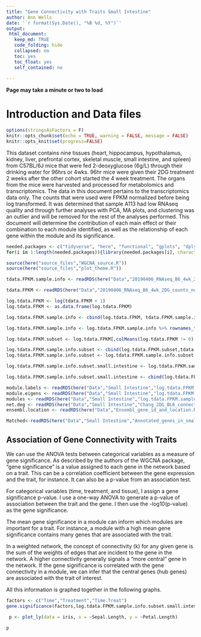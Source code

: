 ```yaml
---
title: "Gene Connectivity with Traits Small Intestine"
author: Ann Wells
date: '`r format(Sys.Date(), "%B %d, %Y")`'
output:
 html_document:
   keep_md: TRUE
   code_folding: hide
   collapsed: no
   toc: yes
   toc_float: yes
   self_contained: no
   
---
```


<link rel="stylesheet" type="text/css" href="https://cdn.datatables.net/1.10.5/css/jquery.dataTables.min.css">
<script src="https://code.jquery.com/jquery-2.1.2.min.js"></script>
<script src="https://cdn.datatables.net/1.10.5/js/jquery.dataTables.min.js"></script>

<script type="text/javascript">
         $(document).ready(function() {
             $("table").DataTable();
         } );
</script>

**Page may take a minute or two to load**

# Introduction and Data files

```r
options(stringsAsFactors = F)
knitr::opts_chunk$set(echo = TRUE, warning = FALSE, message = FALSE)
knitr::opts_knit$set(progress=FALSE)
```

This dataset contains nine tissues (heart, hippocampus, hypothalamus, kidney, liver, prefrontal cortex, skeletal muscle, small intestine, and spleen) from C57BL/6J mice that were fed 2-deoxyglucose (6g/L) through their drinking water for 96hrs or 4wks. 96hr mice were given their 2DG treatment 2 weeks after the other cohort started the 4 week treatment. The organs from the mice were harvested and processed for metabolomics and transcriptomics. The data in this document pertains to the transcriptomics data only. The counts that were used were FPKM normalized before being log transformed. It was determined that sample A113 had low RNAseq quality and through further analyses with PCA, MA plots, and clustering was an outlier and will be removed for the rest of the analyses performed. This document will determine the contribution of each main effect or their combination to each module identified, as well as the relationship of each gene within the module and its significance.

```r
needed.packages <- c("tidyverse", "here", "functional", "gplots", "dplyr", "GeneOverlap", "R.utils", "reshape2","magrittr","data.table", "RColorBrewer","preprocessCore", "ARTool","emmeans", "phia", "gProfileR", "WGCNA","plotly", "pheatmap","cowplot","downloadthis")
for(i in 1:length(needed.packages)){library(needed.packages[i], character.only = TRUE)}

source(here("source_files","WGCNA_source.R"))
source(here("source_files","plot_theme.R"))

```

```r
tdata.FPKM.sample.info <- readRDS(here("Data","20190406_RNAseq_B6_4wk_2DG_counts_phenotypes.RData"))

tdata.FPKM <- readRDS(here("Data","20190406_RNAseq_B6_4wk_2DG_counts_numeric.RData"))

log.tdata.FPKM <- log(tdata.FPKM + 1)
log.tdata.FPKM <- as.data.frame(log.tdata.FPKM)

log.tdata.FPKM.sample.info <- cbind(log.tdata.FPKM, tdata.FPKM.sample.info[,27238:27240])

log.tdata.FPKM.sample.info <- log.tdata.FPKM.sample.info %>% rownames_to_column() %>% filter(rowname != "A113") %>% column_to_rownames()

log.tdata.FPKM.subset <- log.tdata.FPKM[,colMeans(log.tdata.FPKM != 0) > 0.5] 

log.tdata.FPKM.sample.info.subset <- cbind(log.tdata.FPKM.subset,tdata.FPKM.sample.info[,27238:27240])
log.tdata.FPKM.sample.info.subset <- log.tdata.FPKM.sample.info.subset %>% rownames_to_column() %>% filter(rowname != "A113") %>% column_to_rownames()

log.tdata.FPKM.sample.info.subset.small.intestine <- log.tdata.FPKM.sample.info.subset %>% rownames_to_column() %>% filter(Tissue == "Small Intestine") %>% column_to_rownames()

log.tdata.FPKM.sample.info.subset.small.intestine <- cbind(log.tdata.FPKM.sample.info.subset.small.intestine, Time.Treat = paste(log.tdata.FPKM.sample.info.subset.small.intestine$Time,log.tdata.FPKM.sample.info.subset.small.intestine$Treatment))

module.labels <- readRDS(here("Data","Small Intestine","log.tdata.FPKM.sample.info.subset.small.intestine.WGCNA.module.labels.RData"))
module.eigens <- readRDS(here("Data","Small Intestine","log.tdata.FPKM.sample.info.subset.small.intestine.WGCNA.module.eigens.RData"))
modules <- readRDS(here("Data","Small Intestine","log.tdata.FPKM.sample.info.subset.small.intestine.WGCNA.module.membership.RData"))
net.deg <- readRDS(here("Data","Small Intestine","Chang_2DG_BL6_connectivity_small_intestine.RData"))
ensembl.location <- readRDS(here("Data","Ensembl_gene_id_and_location.RData"))

Matched<-readRDS(here("Data","Small Intestine","Annotated_genes_in_small_intestine_WGCNA_Chang_B6_96hr_4wk.RData"))

```

## Association of Gene Connectivity with Traits {.tabset .tabset-fade .tabset-pills}

We can use the ANOVA tests between categorical variables as a measure of gene significance. As described by the authors of the WGCNA package, “gene significance” is a value assigned to each gene in the network based on a trait. This can be a correlation coefficient between the gene expression and the trait, for instance. It can also be a p-value from an association test.

For categorical variables (time, treatment, and tissue), I assign a gene significance p-value. I use a one-way ANOVA to generate a p-value of association between the trait and the gene. I then use the -log10(p-value) as the gene significance.

The mean gene significance in a module can inform which modules are important for a trait. For instance, a module with a high mean gene significance contains many genes that are associated with the trait.

In a weighted network, the concept of connectivity (k) for any given gene is the sum of the weights of edges that are incident to the gene in the network. A higher connectivity generally signals a “more central” gene in the network. If the gene significance is correlated with the gene connectivity in a module, we can infer that the central genes (hub genes) are associated with the trait of interest.

All this information is graphed together in the following graphs.

```r
factors <- c("Time","Treatment","Time.Treat")
gene.significance(factors,log.tdata.FPKM.sample.info.subset.small.intestine, modules)
```

```r
 p <- plot_ly(data = iris, x = ~Sepal.Length, y = ~Petal.Length)

p
```
